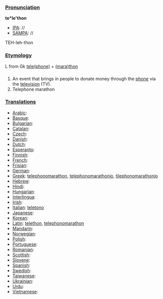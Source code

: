 ===[[Pronunciation]]===

'''te*le'thon'''
*[[IPA]]: //
*[[SAMPA]]: //
TEH-leh-thon
===[[Etymology]]===
L from Gk [[telephone|tele(phone)]] + [[marathon|(mara)thon]]
===[[]]===

#An event that brings in people to donate money through the [[phone]] via the [[television]] (TV).
#Telephone marathon
===[[Translations]]===

*[[Arabic]]:
*[[Basque]]:
*[[Bulgarian]]:
*[[Catalan]]:
*[[Czech]]:
*[[Danish]]:
*[[Dutch]]:
*[[Esperanto]]:
*[[Finnish]]:
*[[French]]:
*[[Frisian]]:
*[[German]]: 
*[[Greek]]: [[telephonomarathon]], [[telephonomarathonio]], [[tilephonomarathonio]]
*[[Hebrew]]:
*[[Hindi]]:
*[[Hungarian]]:
*[[Interlingua]]:
*[[Irish]]:
*[[Italian]]: [[teletono]]
*[[Japanese]]:
*[[Korean]]:
*[[Latin]]: [[telethon]], [[telephonomarathon]]
*[[Mandarin]]:
*[[Norwegian]]:
*[[Polish]]:
*[[Portuguese]]:
*[[Romanian]]:
*[[Scottish]]:
*[[Slovene]]:
*[[Spanish]]:
*[[Swedish]]:
*[[Taiwanese]]:
*[[Ukrainian]]:
*[[Urdu]]:
*[[Vietnamese]]: